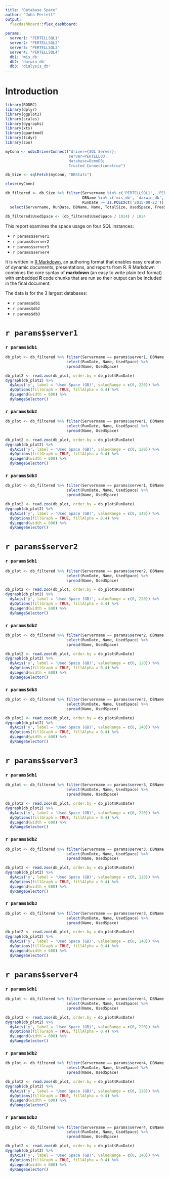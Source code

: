 ---
title: "Database Space"
author: "John Pertell"
output: 
  flexdashboard::flex_dashboard:
  
params:
  server1: "PERTELLSQL1"
  server2: "PERTELLSQL2"
  server3: "PERTELLSQL3"
  server4: "PERTELLSQL4"
  db1: 'mis_db'
  db2: 'darwin_db'
  db3: 'dialysis_db'
---

# Introduction {.sidebar}

```{r, include = FALSE}
library(RODBC)
library(dplyr)
library(ggplot2)
library(scales)
library(dygraphs)
library(xts)
library(quantmod)
library(tidyr)
library(zoo)

myConn <- odbcDriverConnect("driver={SQL Server};
                            server=PERTELL03;
                            database=DemoDB;
                            Trusted Connection=true")

db_Size <- sqlFetch(myConn, "DBStats")

close(myConn)

db_filtered <- db_Size %>% filter(Servername %in% c('PERTELLSQL1', 'PERTELLSQL2', 'PERTELLSQL3', 'PERTELLSQL4'),
                                  DBName %in% c('mis_db', 'darwin_db','dialysis_db'),
                                  RunDate >= as.POSIXct('2015-08-22')) %>%
  select(Servername, RunDate, DBName, Name, TotalSize, UsedSpace, FreeSpace) 

db_filtered$UsedSpace <- (db_filtered$UsedSpace / 1024) / 1024
```

This report examines the space usage on four SQL instances: 

- `r params$server1` 
- `r params$server2` 
- `r params$server3` 
- `r params$server4` 

It is written in [R Markdown](http://rmarkdown.rstudio.com), an authoring format that enables easy creation of dynamic documents, presentations, and reports from R. R Markdown combines the core syntax of **markdown** (an easy to write plain text format) with embedded **R** code chunks that are run so their output can be included in the final document.

The data is for the 3 largest databases:

- `r params$db1`
- `r params$db2`
- `r params$db3`

# `r params$server1`

### `r params$db1` 
```{r echo = FALSE}
db_plot <- db_filtered %>% filter(Servername == params$server1, DBName == params$db1) %>% 
                           select(RunDate, Name, UsedSpace) %>%
                           spread(Name, UsedSpace)  

db_plot2 <- read.zoo(db_plot, order.by = db_plot$RunDate)
dygraph(db_plot2) %>% 
  dyAxis('y', label = 'Used Space (GB)', valueRange = c(0, 220)) %>% 
  dyOptions(fillGraph = TRUE, fillAlpha = 0.4) %>% 
  dyLegend(width = 600) %>%
  dyRangeSelector()
```

### `r params$db2` 
```{r echo = FALSE}
db_plot <- db_filtered %>% filter(Servername == params$server1, DBName == params$db2) %>% 
                           select(RunDate, Name, UsedSpace) %>%
                           spread(Name, UsedSpace)  

db_plot2 <- read.zoo(db_plot, order.by = db_plot$RunDate)
dygraph(db_plot2) %>% 
  dyAxis('y', label = 'Used Space (GB)', valueRange = c(0, 120)) %>% 
  dyOptions(fillGraph = TRUE, fillAlpha = 0.4) %>% 
  dyLegend(width = 600) %>%
  dyRangeSelector()
```

### `r params$db3` 
```{r echo = FALSE}
db_plot <- db_filtered %>% filter(Servername == params$server1, DBName == params$db3) %>% 
                           select(RunDate, Name, UsedSpace) %>%
                           spread(Name, UsedSpace)  

db_plot2 <- read.zoo(db_plot, order.by = db_plot$RunDate)
dygraph(db_plot2) %>% 
  dyAxis('y', label = 'Used Space (GB)', valueRange = c(0, 140)) %>% 
  dyOptions(fillGraph = TRUE, fillAlpha = 0.4) %>% 
  dyLegend(width = 600) %>%
  dyRangeSelector()
```


# `r params$server2`

### `r params$db1` 
```{r echo = FALSE}
db_plot <- db_filtered %>% filter(Servername == params$server2, DBName == params$db1) %>% 
                           select(RunDate, Name, UsedSpace) %>%
                           spread(Name, UsedSpace)  

db_plot2 <- read.zoo(db_plot, order.by = db_plot$RunDate)
dygraph(db_plot2) %>% 
  dyAxis('y', label = 'Used Space (GB)', valueRange = c(0, 220)) %>% 
  dyOptions(fillGraph = TRUE, fillAlpha = 0.4) %>% 
  dyLegend(width = 600) %>%
  dyRangeSelector()
```

### `r params$db2` 
```{r echo = FALSE}
db_plot <- db_filtered %>% filter(Servername == params$server2, DBName == params$db2) %>% 
                           select(RunDate, Name, UsedSpace) %>%
                           spread(Name, UsedSpace)  

db_plot2 <- read.zoo(db_plot, order.by = db_plot$RunDate)
dygraph(db_plot2) %>% 
  dyAxis('y', label = 'Used Space (GB)', valueRange = c(0, 120)) %>% 
  dyOptions(fillGraph = TRUE, fillAlpha = 0.4) %>% 
  dyLegend(width = 600) %>%
  dyRangeSelector()
```


### `r params$db3` 

```{r echo = FALSE}
db_plot <- db_filtered %>% filter(Servername == params$server2, DBName == params$db3) %>% 
                           select(RunDate, Name, UsedSpace) %>%
                           spread(Name, UsedSpace)  

db_plot2 <- read.zoo(db_plot, order.by = db_plot$RunDate)
dygraph(db_plot2) %>% 
  dyAxis('y', label = 'Used Space (GB)', valueRange = c(0, 140)) %>% 
  dyOptions(fillGraph = TRUE, fillAlpha = 0.4) %>% 
  dyLegend(width = 600) %>%
  dyRangeSelector()
```


# `r params$server3`

### `r params$db1` 
```{r echo = FALSE}
db_plot <- db_filtered %>% filter(Servername == params$server3, DBName == params$db1) %>% 
                           select(RunDate, Name, UsedSpace) %>%
                           spread(Name, UsedSpace)  

db_plot2 <- read.zoo(db_plot, order.by = db_plot$RunDate)
dygraph(db_plot2) %>% 
  dyAxis('y', label = 'Used Space (GB)', valueRange = c(0, 220)) %>% 
  dyOptions(fillGraph = TRUE, fillAlpha = 0.4) %>% 
  dyLegend(width = 600) %>%
  dyRangeSelector()
```

### `r params$db2` 
```{r echo = FALSE}
db_plot <- db_filtered %>% filter(Servername == params$server3, DBName == params$db2) %>% 
                           select(RunDate, Name, UsedSpace) %>%
                           spread(Name, UsedSpace)  

db_plot2 <- read.zoo(db_plot, order.by = db_plot$RunDate)
dygraph(db_plot2) %>% 
  dyAxis('y', label = 'Used Space (GB)', valueRange = c(0, 120)) %>% 
  dyOptions(fillGraph = TRUE, fillAlpha = 0.4) %>% 
  dyLegend(width = 600) %>%
  dyRangeSelector()
```

### `r params$db3` 
```{r echo = FALSE}
db_plot <- db_filtered %>% filter(Servername == params$server3, DBName == params$db3) %>% 
                           select(RunDate, Name, UsedSpace) %>%
                           spread(Name, UsedSpace)  

db_plot2 <- read.zoo(db_plot, order.by = db_plot$RunDate)
dygraph(db_plot2) %>% 
  dyAxis('y', label = 'Used Space (GB)', valueRange = c(0, 140)) %>% 
  dyOptions(fillGraph = TRUE, fillAlpha = 0.4) %>% 
  dyLegend(width = 600) %>%
  dyRangeSelector()
```


# `r params$server4`

### `r params$db1` 
```{r echo = FALSE}
db_plot <- db_filtered %>% filter(Servername == params$server4, DBName == params$db1) %>% 
                           select(RunDate, Name, UsedSpace) %>%
                           spread(Name, UsedSpace)  

db_plot2 <- read.zoo(db_plot, order.by = db_plot$RunDate)
dygraph(db_plot2) %>% 
  dyAxis('y', label = 'Used Space (GB)', valueRange = c(0, 220)) %>% 
  dyOptions(fillGraph = TRUE, fillAlpha = 0.4) %>% 
  dyLegend(width = 600) %>%
  dyRangeSelector()
```

### `r params$db2` 
```{r echo = FALSE}
db_plot <- db_filtered %>% filter(Servername == params$server4, DBName == params$db2) %>% 
                           select(RunDate, Name, UsedSpace) %>%
                           spread(Name, UsedSpace)  

db_plot2 <- read.zoo(db_plot, order.by = db_plot$RunDate)
dygraph(db_plot2) %>% 
  dyAxis('y', label = 'Used Space (GB)', valueRange = c(0, 120)) %>% 
  dyOptions(fillGraph = TRUE, fillAlpha = 0.4) %>% 
  dyLegend(width = 600) %>%
  dyRangeSelector()
```

### `r params$db3` 
```{r echo = FALSE}
db_plot <- db_filtered %>% filter(Servername == params$server4, DBName == params$db3) %>% 
                           select(RunDate, Name, UsedSpace) %>%
                           spread(Name, UsedSpace)  

db_plot2 <- read.zoo(db_plot, order.by = db_plot$RunDate)
dygraph(db_plot2) %>% 
  dyAxis('y', label = 'Used Space (GB)', valueRange = c(0, 140)) %>% 
  dyOptions(fillGraph = TRUE, fillAlpha = 0.4) %>% 
  dyLegend(width = 600) %>%
  dyRangeSelector()
```
